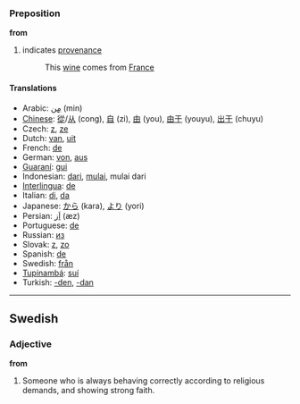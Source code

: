 ===Preposition===
'''from'''

#indicates [[provenance]]
#:This [[wine]] comes from [[France]]

====Translations====
*Arabic: [[مِن]] (min)
*[[Chinese]]: [[從]]/[[从]] (cong), [[自]] (zi), [[由]] (you), [[由于]] (youyu), [[出于]] (chuyu) <!--the traditional of 于 is 於?-->
*Czech: [[z]], [[ze]]
*Dutch: [[van]], [[uit]]
*French: [[de#French|de]]
*German: [[von]], [[aus]]
*[[Guaraní]]: [[gui]]
*Indonesian: [[dari]], [[mulai]], mulai dari
*[[Interlingua]]: [[de#Interlingua|de]]
*Italian: [[di#Italian|di]], [[da#Italian|da]]
*Japanese: [[から]] (kara), [[より]] (yori)
*Persian: [[اَز]] (æz)
*Portuguese: [[de#Portuguese|de]]
*Russian: [[из]]
*Slovak: [[z#Slovak|z]], [[zo#Slovak|zo]]
*Spanish: [[de#Spanish|de]]
*Swedish: [[från]]
*[[Tupinambá]]: [[suí]]
*Turkish: [[-den]], [[-dan]]
----

==Swedish==
===Adjective===
'''from''' 

#Someone who is always behaving correctly according to religious demands, and showing strong faith.